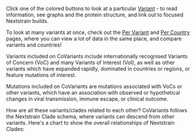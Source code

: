 
Click one of the colored buttons to look at a particular [Variant](/variants) - to read information, see graphs and the protein structure, and link out to focused Nextstrain builds.

To look at many variants at once, check out the [Per Variant](/per-variant) and [Per Country](/per-country) pages, where you can view a lot of data in the same place, and compare variants and countries!

Variants included on CoVariants include internationally recognised Variants of Concern (VoC) and many Variants of Interest (VoI), as well as other variants which have expanded rapidly, dominated in countries or regions, or feature mutations of interest.

Mutations included on CoVariants are mutations associated with VoCs or other variants, which have an association with observed or hypothetical changes in viral transmission, immune escape, or clinical outcome.

<NameTable />

How are all these variants/clades related to each other? CoVariants follows the Nextstrain Clade schema, where variants can descend from other variants. Here's a chart to show the overall relationships of Nextstrain Clades:

<CladeSchema/>
